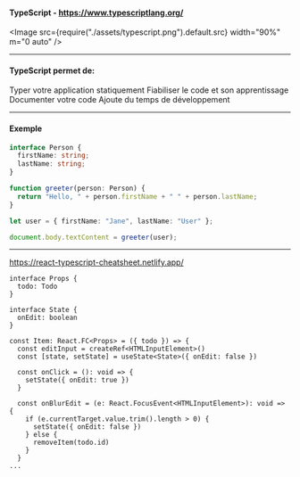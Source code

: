 
<Slides title="Typescript" course="Formation React">

<SlideHeader slideTitle="Typescript" />

#### TypeScript - https://www.typescriptlang.org/

<Image
  src={require("./assets/typescript.png").default.src}
  width="90%"
  m="0 auto"
/>

---

<SlideHeader slideTitle="Typescript" />

#### TypeScript permet de:

<List fontSize="1em" textAlign="left" m="0.6em 0" padding="12px 0">
  <ListItem>
    <ListIcon as={MdCheckCircle} color="green.300" />
    Typer votre application statiquement
  </ListItem>
  <ListItem>
    <ListIcon as={MdCheckCircle} color="green.300" />
    Fiabiliser le code et son apprentissage
  </ListItem>
  <ListItem>
    <ListIcon as={MdCheckCircle} color="green.300" />
    Documenter votre code
  </ListItem>
  <ListItem>
    <ListIcon as={MdCancel} color="green.300" />
    Ajoute du temps de développement
  </ListItem>
</List>

---

<SlideHeader slideTitle="Typescript: exemple" />

#### Exemple

```typescript
interface Person {
  firstName: string;
  lastName: string;
}

function greeter(person: Person) {
  return "Hello, " + person.firstName + " " + person.lastName;
}

let user = { firstName: "Jane", lastName: "User" };

document.body.textContent = greeter(user);
```

---

<SlideHeader slideTitle="Typescript: React" />

https://react-typescript-cheatsheet.netlify.app/

```tsx
interface Props {
  todo: Todo
}

interface State {
  onEdit: boolean
}

const Item: React.FC<Props> = ({ todo }) => {
  const editInput = createRef<HTMLInputElement>()
  const [state, setState] = useState<State>({ onEdit: false })

  const onClick = (): void => {
    setState({ onEdit: true })
  }

  const onBlurEdit = (e: React.FocusEvent<HTMLInputElement>): void => {
    if (e.currentTarget.value.trim().length > 0) {
      setState({ onEdit: false })
    } else {
      removeItem(todo.id)
    }
  }
...
```

</Slides>
